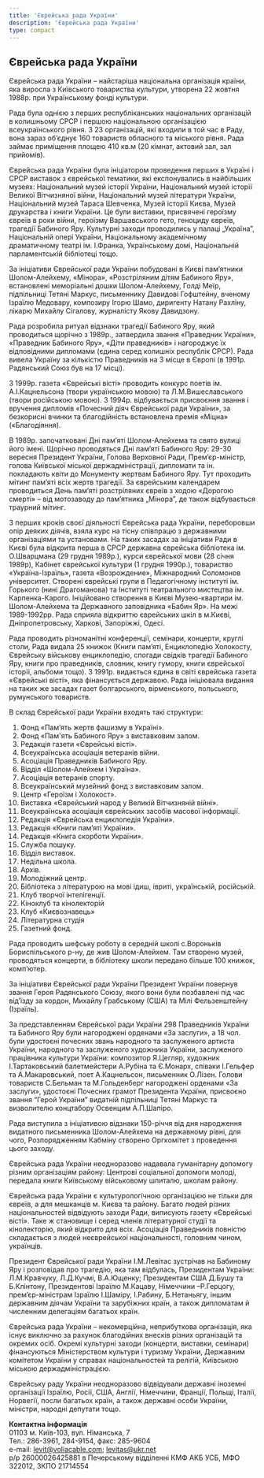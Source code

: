 ```yaml
---
title: 'Єврейська рада України'
description: 'Єврейська рада України'
type: compact
---
```


## Єврейська рада України

Єврейська рада України – найстаріша національна організація країни, яка виросла
з Київського товариства культури, утворена 22 жовтня 1988р. при Українському
фонді культури.

Рада була однією з перших республіканських національних організацій в колишньому
СРСР і першою національною організацією всеукраїнського рівня. З 23 організацій,
які входили в той час в Раду, вона зараз об’єднує 160 товариств обласного та
міського рівня. Рада займає приміщення площею 410 кв.м (20 кімнат, актовий зал,
зал прийомів).

Єврейська рада України була ініціатором проведення перших в Україні і СРСР
виставок з єврейської тематики, які експонувались в найбільших музеях:
Національний музей історії України, Національний музей історії Великої
Вітчизняної війни, Національний музей літератури України, Національний музей
Тараса Шевченка, Музей історії Києва, Музей друкарства і книги України. Це були
виставки, присвячені героїзму євреїв в роки війни, героїзму Варшавського гето,
геноциду євреїв, трагедії Бабиного Яру. Культурні заходи проводились у палаці
„Україна”, Національній опері України, Національному академічному драматичному
театрі ім. І.Франка, Українському домі, Національній парламентській бібліотеці
тощо.

За ініціативи Єврейської ради України побудовані в Києві пам’ятники
Шолом-Алейхему, «Мінора», «Розстріляним дітям Бабиного Яру», встановлені
меморіальні дошки Шолом-Алейхему, Голді Меїр, підпільниці Тетяні Маркус,
письменнику Давидові Гофштейну, вченому Ізраїлю Медовару, композиру Ігорю Шамо,
диригенту Натану Рахліну, лікарю Михайлу Сігалову, журналісту Якову Давидзону.

Рада розробила ритуал відзнаки трагедії Бабиного Яру, який проводиться щорічно з
1989р., затвердила звання «Праведник України», «Праведник Бабиного Яру», «Діти
праведників» і нагороджує їх відповідними дипломами (єдина серед колишніх
республік СРСР). Рада вивела Україну за кількістю Праведників на 3 місце в
Європі (в 1991р. Радянський Союз був на 17 місці).

З 1999р. газета «Єврейські вісті» проводить конкурс поетів ім. А.І.Кацнельсона
(твори українською мовою) та Л.М.Вишеславського (твори російською мовою). З
1994р. відбувається присвоєння звання і вручення дипломів «Почесний діяч
Єврейської ради України», за безкорисні вчинки та благодійність встановлена
премія «Міцна» («Благодіяння).

В 1989р. започатковані Дні пам’яті Шолом-Алейхема та свято вулиці його імені.
Щорічно проводяться Дні пам’яті Бабиного Яру: 29-30 вересня Президент України,
Голова Верховної Ради, Прем’єр-міністр, голова Київської міської
держадміністрації, дипломати та ін. покладають квіти до Монументу жертвам
Бабиного Яру. Тут проходить мітинг пам’яті всіх жертв трагедії. За єврейським
календарем проводиться День пам’яті розстріляних євреїв з ходою «Дорогою смерті»
– від мотозаводу до пам’ятника „Мінора”, де також відбувається траурний мітинг.

З перших кроків своєї діяльності Єврейська рада України, переборовши опір деяких
діячів, взяла курс на тісну співпрацю з державними організаціями та установами.
На таких засадах за ініціативи Ради в Києві була відкрита перша в СРСР державна
єврейська бібліотека ім. О.Шварцмана (29 грудня 1989р.), курси єврейської мови
(28 січня 1989р), Кабінет єврейської культури (1 грудня 1990р.), товариство
«Україна-Ізраїль», газета «Возрождение», Міжнародний Соломонов університет.
Створені єврейські групи в Педагогічному інституті ім. Горького (нині
Драгоманова) та Інституті театрального мистецтва ім. Карпенка-Карого.
Ініційовано створення в Києві Музею-квартири ім. Шолом-Алейхема та Державного
заповідника «Бабин Яр». На межі 1989-1992рр. Рада сприяла відкриттю єврейських
шкіл в м.Києві, Дніпропетровську, Харкові, Запоріжжі, Одесі.

Рада проводить різноманітні конференції, семінари, концерти, круглі столи, Рада
видала 25 книжок (Книги пам’яті, Енциклопедію Холокосту, Єврейську військову
енциклопедію, спогади свідків трагедії Бабиного Яру, книги про праведників,
словник, книгу гумору, книги єврейської історії, альбоми тощо). З 1991р.
видається єдина в світі єврейська газета «Єврейські вісті», яка фінансується
державою. Рада ініціювала видання на таких же засадах газет болгарського,
вірменського, польського, румунського товариств.

В склад Єврейської ради України входять такі структури:

1. Фонд «Пам’ять жертв фашизму в Україні».
2. Фонд «Пам'ять Бабиного Яру» з виставковим залом.
3. Редакція газети «Єврейські вісті».
4. Всеукраїнська асоціація ветеранів війни.
5. Асоціація Праведників Бабиного Яру.
6. Відділ «Шолом-Алейхем і Україна».
7. Асоціація ветеранів спорту.
8. Всеукраїнський музейний фонд з виставковим залом.
9. Центр «Героїзм і Холокост».
10. Виставка «Єврейський народ у Великій Вітчизняній війні».
11. Всеукраїнська асоціація єврейських засобів масової інформації.
12. Редакція «Єврейська енциклопедія України».
13. Редакція «Книги пам’яті України».
14. Редакція «Книга скорботи України».
15. Служба пошуку.
16. Відділ виставок.
17. Недільна школа.
18. Архів.
19. Молодіжний центр.
20. Бібліотека з літературою на мові ідиш, івриті, українській, російській.
21. Клуб творчої інтелігенції.
22. Кіноклуб та кінолекторій
23. Клуб «Києвознавець»
24. Літературна студія
25. Газетний фонд.

Рада проводить шефську роботу в середній школі с.Вороньків Бориспільського р-ну,
де жив Шолом-Алейхем. Там створено музей, проводяться концерти, в бібліотеку
школи передано більше 100 книжок, комп’ютер.

За ініціативи Єврейської ради України Президент України повернув звання Героя
Радянського Союзу, якого вони були позбавлені під час від’їзду за кордон,
Михайлу Грабському (США) та Мілі Фельзенштейну (Ізраїль).

За представленням Єврейської ради України 298 Праведників України та Бабиного
Яру були нагороджені орденами «За заслуги», а 18 чол. були удостоєні почесних
звань народного та заслуженого артиста України, народного та заслуженого
художника України, заслуженого працівника культури України: композитор Я.Цегляр,
художник І.Тартаковський балетмейстери А.Рубіна та Є.Монарх, співаки І.Гельфер
та А.Макаровський, поет А.Кацнельсон, письменник О.Лізен. Голови товариств
С.Бельман та М.Гольденберг нагороджені орденами «За заслуги», удостоєні Почесних
грамот Президента України, присвоєно звання “Герой України” видатній підпільниці
Тетяні Маркус та визволителю концтабору Освенцим А.П.Шапіро.

Рада виступила з ініціативою відзнаки 150-річчя від дня народження видатного
письменника Шолом-Алейхема на державному рівні, для чого, Розпорядженням Кабміну
створено Оргкомітет з проведення цього заходу.

Єврейська рада України неодноразово надавала гуманітарну допомогу різним
організаціям району: Центрові соціальної допомоги молоді, передала книги
Київському військовому шпиталю, школам району.

Єврейська рада України є культурологічною організацією не тільки для євреїв, а
для мешканців м. Києва та району. Багато людей різних національностей відвідують
заходи Ради, виписують газету «Єврейські вісті». Таке ж становище і серед членів
літературної студії та кінолекторію, який відкрито для всіх. Асоціація
Праведників повністю складається з людей неєврейської національності, головним
чином, українців.

Президент Єврейської ради України І.М.Левітас зустрічав на Бабиному Яру і
розповідав про трагедію, яка там відбулась, Президентам України: Л.М.Кравчуку,
Л.Д.Кучмі, В.А.Ющенку; Президентам США Д.Бушу та Б.Клінтону, Президентові
Ізраїлю М.Кацаву, Німеччини –Р.Герцогу, прем’єр-міністрам Ізраїлю І.Шаміру,
І.Рабину, Б.Нетаньягу, іншим державним діячам України та зарубіжних країн, а
також дипломатам й численним делегаціям багатьох країн.

Єврейська рада України – некомерційна, неприбуткова організація, яка існує
виключно за рахунок благодійних внесків різних організацій та окремих осіб.
Окремі культурні заходи (концерти, виставки, семінари) фінансуються
Міністерством культури і туризму України, Державним комітетом України у справах
національностей та релігій, Київською міською держадміністрацією.

Єврейську раду України неодноразово відвідували державні іноземні організації
Ізраїлю, Росії, США, Англії, Німеччини, Франції, Польщі, Італії, Норвегії, посли
багатьох країн, а також державні особи України, міністри, народні депутати тощо.

**Контактна інформація**\
01103 м. Київ-103, вул. Німанська, 7\
Тел.: 286-3961, 284-9154, факс: 285-9604\
e-mail: levit@voliacable.com; levitas@ukr.net\
р/р 26000026425881 в Печерському відділенні КМФ АКБ УСБ, МФО 322012, ЗКПО
21714554
